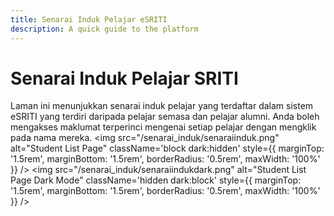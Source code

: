 ```yaml
---
title: Senarai Induk Pelajar eSRITI 
description: A quick guide to the platform
---
```


# Senarai Induk Pelajar SRITI
Laman ini menunjukkan senarai induk pelajar yang terdaftar dalam sistem eSRITI yang terdiri daripada pelajar semasa dan pelajar alumni. Anda boleh mengakses maklumat terperinci mengenai setiap pelajar dengan mengklik pada nama mereka.
<img src="/senarai_induk/senaraiinduk.png" alt="Student List Page" className='block dark:hidden' style={{ marginTop: '1.5rem', marginBottom: '1.5rem', borderRadius: '0.5rem', maxWidth: '100%' }} />
<img src="/senarai_induk/senaraiindukdark.png" alt="Student List Page Dark Mode" className='hidden dark:block' style={{ marginTop: '1.5rem', marginBottom: '1.5rem', borderRadius: '0.5rem', maxWidth: '100%' }} />